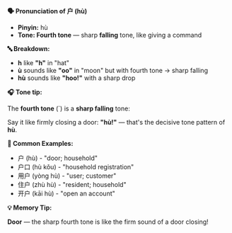 **🗣️ Pronunciation of 户 (hù)**

- **Pinyin:** hù
- **Tone: Fourth tone** — sharp **falling** tone, like giving a command

**🔤 Breakdown:**

- **h** like **"h"** in "hat"
- **ù** sounds like **"oo"** in "moon" but with fourth tone → sharp falling
- **hù** sounds like **"hoo!"** with a sharp drop

**🎧 Tone tip:**

The **fourth tone** (`) is a **sharp falling** tone:

Say it like firmly closing a door: **"hù!"** — that's the decisive tone pattern of **hù**.

**📝 Common Examples:**

- 户 (hù) - "door; household"
- 户口 (hù kǒu) - "household registration"
- 用户 (yòng hù) - "user; customer"
- 住户 (zhù hù) - "resident; household"
- 开户 (kāi hù) - "open an account"

**💡 Memory Tip:**

**Door** — the sharp fourth tone is like the firm sound of a door closing!
